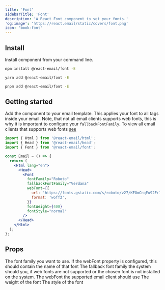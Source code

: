 ```yaml
---
title: 'Font'
sidebarTitle: 'Font'
description: 'A React Font component to set your fonts.'
'og:image': 'https://react.email/static/covers/font.png'
icon: 'book-font'
---
```


## Install

Install component from your command line.

<CodeGroup>

```sh npm
npm install @react-email/font -E
```

```sh yarn
yarn add @react-email/font -E
```

```sh pnpm
pnpm add @react-email/font -E
```

</CodeGroup>

## Getting started

Add the component to your email template. This applies your font to all tags inside your email.
Note, that not all email clients supports web fonts, this is why it is important to configure your `fallbackFontFamily`.
To view all email clients that supports web fonts [see](https://www.caniemail.com/features/css-at-font-face/)

```jsx
import { Html } from '@react-email/html';
import { Head } from '@react-email/head';
import { Font } from '@react-email/font';

const Email = () => {
  return (
    <Html lang="en">
      <Head>
        <Font
          fontFamily="Roboto"
          fallbackFontFamily="Verdana"
          webFont={{
            url: 'https://fonts.gstatic.com/s/roboto/v27/KFOmCnqEu92Fr1Mu4mxKKTU1Kg.woff2',
            format: 'woff2',
          }}
          fontWeight={400}
          fontStyle="normal"
        />
      </Head>
    </Html>
  );
};
```

## Props

<ResponseField name="fontFamily" type="string">
  The font family you want to use. If the webFont property is configured, this
  should contain the name of that font
</ResponseField>

<ResponseField name="fallbackFontFamily" type="string">
  The fallback font family the system should you, if web fonts are not supported
  or the chosen font is not installed on the system.
</ResponseField>

<ResponseField name="webFont" type="{url: string, format: string} | undefined">
  The webFont the supported email client should use
</ResponseField>

<ResponseField name="fontWeight" type="number | string">
  The weight of the font
</ResponseField>

<ResponseField name="fontStyle" type="string">
  The style of the font
</ResponseField>

<Snippet file="support.mdx" />
